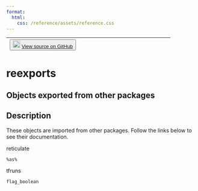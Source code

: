 ```yaml
---
format:
  html:
    css: /reference/assets/reference.css
---
```


| <button class="button"> ![](/reference/assets/GitHub-Mark-32px.png){width="20"} [View source on GitHub](https://github.com/rstudio/tensorflow//blob/main/R/reexports.R#L) </button> |
|:------------------------------:|:--------------------------------------:|

# reexports

## Objects exported from other packages

## Description

These objects are imported from other packages. Follow the links below to see their documentation. 

  

reticulate

`%as%`

  

tfruns

`flag_boolean`











